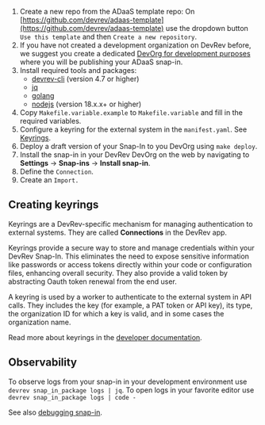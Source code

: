 1. Create a new repo from the ADaaS template repo:
On [https://github.com/devrev/adaas-template](https://github.com/devrev/adaas-template) use the dropdown button `Use this template` and
then `Create a new repository`.
2. If you have not created a development organization on DevRev before, we suggest you create a dedicated
[DevOrg for development purposes](https://app.devrev.ai/) where you will be publishing your ADaaS snap-in.
3. Install required tools and packages:
   - [devrev-cli](https://developer.devrev.ai/snapin-development/references/cli-install) (version 4.7 or higher)
   - [jq](https://stedolan.github.io/jq)
   - [golang](https://go.dev/doc/install)
   - [nodejs](https://nodejs.org/en/download/package-manager) (version 18.x.x+ or higher)
4. Copy `Makefile.variable.example` to `Makefile.variable` and fill in the required variables.
5. Configure a keyring for the external system in the `manifest.yaml`.
See [Keyrings](../references/keyrings/introduction.mdx).
6. Deploy a draft version of your Snap-In to you DevOrg using `make deploy`.
7. Install the snap-in in your DevRev DevOrg on the web by navigating to **Settings** -> **Snap-ins** -> **Install snap-in**.
8. Define the `Connection`.
9. Create an `Import.`


## Creating keyrings

Keyrings are a DevRev-specific mechanism for managing authentication to external systems.
They are called **Connections** in the DevRev app.

Keyrings provide a secure way to store and manage credentials within your DevRev Snap-In.
This eliminates the need to expose sensitive information like passwords
or access tokens directly within your code or configuration files, enhancing overall security. They also provide a valid
token by abstracting Oauth token renewal from the end user.

A keyring is used by a worker to authenticate to the external system in API calls. They includes the key (for example,
a PAT token or API key), its type, the organization ID for which a key is valid, and in some cases the organization name.

Read more about keyrings in the [developer documentation](/snapin-development/references/keyrings).


## Observability

To observe logs from your snap-in in your development environment use `devrev snap_in_package logs | jq`.
To open logs in your favorite editor use `devrev snap_in_package logs | code -`

See also [debugging snap-in](/snapin-development/debugging).
